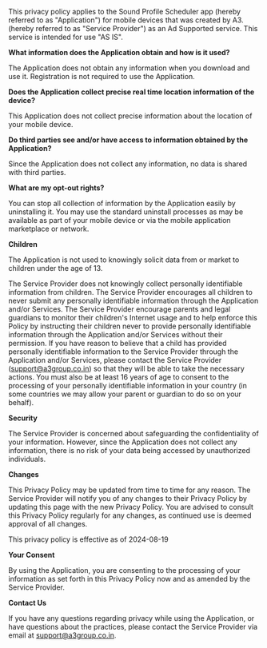 This privacy policy applies to the Sound Profile Scheduler app (hereby referred to as "Application") for mobile devices that was created by A3\. (hereby referred to as "Service Provider") as an Ad Supported service. This service is intended for use "AS IS".

**What information does the Application obtain and how is it used?**

The Application does not obtain any information when you download and use it. Registration is not required to use the Application.

**Does the Application collect precise real time location information of the device?**

This Application does not collect precise information about the location of your mobile device.

**Do third parties see and/or have access to information obtained by the Application?**

Since the Application does not collect any information, no data is shared with third parties.

**What are my opt-out rights?**

You can stop all collection of information by the Application easily by uninstalling it. You may use the standard uninstall processes as may be available as part of your mobile device or via the mobile application marketplace or network.

**Children**

The Application is not used to knowingly solicit data from or market to children under the age of 13.

The Service Provider does not knowingly collect personally identifiable information from children. The Service Provider encourages all children to never submit any personally identifiable information through the Application and/or Services. The Service Provider encourage parents and legal guardians to monitor their children's Internet usage and to help enforce this Policy by instructing their children never to provide personally identifiable information through the Application and/or Services without their permission. If you have reason to believe that a child has provided personally identifiable information to the Service Provider through the Application and/or Services, please contact the Service Provider (support@a3group.co.in) so that they will be able to take the necessary actions. You must also be at least 16 years of age to consent to the processing of your personally identifiable information in your country (in some countries we may allow your parent or guardian to do so on your behalf).

**Security**

The Service Provider is concerned about safeguarding the confidentiality of your information. However, since the Application does not collect any information, there is no risk of your data being accessed by unauthorized individuals.

**Changes**

This Privacy Policy may be updated from time to time for any reason. The Service Provider will notify you of any changes to their Privacy Policy by updating this page with the new Privacy Policy. You are advised to consult this Privacy Policy regularly for any changes, as continued use is deemed approval of all changes.

This privacy policy is effective as of 2024-08-19

**Your Consent**

By using the Application, you are consenting to the processing of your information as set forth in this Privacy Policy now and as amended by the Service Provider.

**Contact Us**

If you have any questions regarding privacy while using the Application, or have questions about the practices, please contact the Service Provider via email at [support@a3group.co.in](mailto:support@a3group.co.in).
